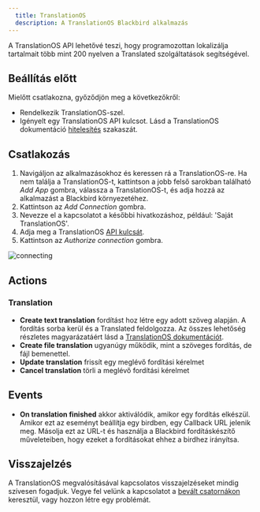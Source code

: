 ```yaml
---
  title: TranslationOS
  description: A TranslationOS Blackbird alkalmazás
---
```


<LinkCard title="Megtekintés a Githubon" target="_blank" href="https://github.com/bb-io/TranslationOS" icon="github" />

A TranslationOS API lehetővé teszi, hogy programozottan lokalizálja tartalmait több mint 200 nyelven a Translated szolgáltatások segítségével.

## Beállítás előtt

Mielőtt csatlakozna, győződjön meg a következőkről:

- Rendelkezik TranslationOS-szel.
- Igényelt egy TranslationOS API kulcsot. Lásd a TranslationOS dokumentáció [hitelesítés](https://api-sandbox.translated.com/v2#section/Authentication) szakaszát.

## Csatlakozás

1. Navigáljon az alkalmazásokhoz és keressen rá a TranslationOS-re. Ha nem találja a TranslationOS-t, kattintson a jobb felső sarokban található _Add App_ gombra, válassza a TranslationOS-t, és adja hozzá az alkalmazást a Blackbird környezetéhez.
2. Kattintson az _Add Connection_ gombra.
3. Nevezze el a kapcsolatot a későbbi hivatkozáshoz, például: 'Saját TranslationOS'.
4. Adja meg a TranslationOS [API kulcsát](https://api-sandbox.translated.com/v2#section/Authentication).
5. Kattintson az _Authorize connection_ gombra.

![connecting](https://raw.githubusercontent.com/bb-io/TranslationOS/main/image/README/1693309042281.png)

## Actions

### Translation

- **Create text translation** fordítást hoz létre egy adott szöveg alapján. A fordítás sorba kerül és a Translated feldolgozza. Az összes lehetőség részletes magyarázatáért lásd a [TranslationOS dokumentációt](https://api-sandbox.translated.com/v2#tag/Translate/operation/translate).
- **Create file translation** ugyanúgy működik, mint a szöveges fordítás, de fájl bemenettel.
- **Update translation** frissít egy meglévő fordítási kérelmet
- **Cancel translation** törli a meglévő fordítási kérelmet

## Events

- **On translation finished** akkor aktiválódik, amikor egy fordítás elkészül. Amikor ezt az eseményt beállítja egy birdben, egy Callback URL jelenik meg. Másolja ezt az URL-t és használja a Blackbird fordításkészítő műveleteiben, hogy ezeket a fordításokat ehhez a birdhez irányítsa.

## Visszajelzés

A TranslationOS megvalósításával kapcsolatos visszajelzéseket mindig szívesen fogadjuk. Vegye fel velünk a kapcsolatot a [bevált csatornákon](https://www.blackbird.io/) keresztül, vagy hozzon létre egy problémát.